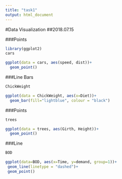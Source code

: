```yaml
---
title: "task1"
output: html_document
---
```

#Data Visualization
##2018.07.15

###Points
```r
library(ggplot2)
cars
```

```r
ggplot(data = cars, aes(speed, dist))+
  geom_point()
```

###Line Bars

```r
ChickWeight
```

```r
ggplot(data = ChickWeight, aes(x=Diet))+
  geom_bar(fill="lightblue", colour = "black")
```

###Points
```r
trees
```

```r
ggplot(data = trees, aes(Girth, Height))+
  geom_point()
```

###Line
```r
BOD
```

```r
ggplot(data=BOD, aes(x=Time, y=demand, group=1))+
 geom_line(linetype = "dashed")+
 geom_point()
```

